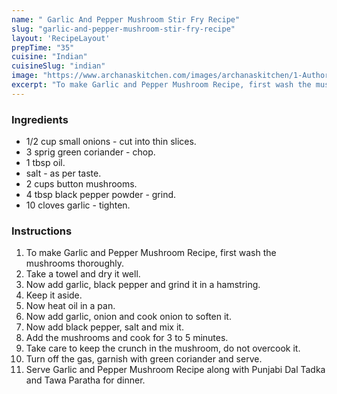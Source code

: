 ---
name: " Garlic And Pepper Mushroom Stir Fry Recipe"
slug: "garlic-and-pepper-mushroom-stir-fry-recipe"
layout: 'RecipeLayout'
prepTime: "35"
cuisine: "Indian"
cuisineSlug: "indian"
image: "https://www.archanaskitchen.com/images/archanaskitchen/1-Author/Jyothi_Rajesh/Garlicky_Pepper_Mushroom_Stir_Fry.jpg"
excerpt: "To make Garlic and Pepper Mushroom Recipe, first wash the mushrooms thoroughly"
---

### Ingredients

-  1/2 cup small onions - cut into thin slices.
-  3 sprig green coriander - chop.
-  1 tbsp oil.
-  salt - as per taste.
- 2 cups button mushrooms.
-  4 tbsp black pepper powder - grind.
-  10 cloves garlic - tighten.

### Instructions

1. To make Garlic and Pepper Mushroom Recipe, first wash the mushrooms thoroughly.
1. Take a towel and dry it well.
1. Now add garlic, black pepper and grind it in a hamstring.
1. Keep it aside.
1. Now heat oil in a pan.
1. Now add garlic, onion and cook onion to soften it.
1. Now add black pepper, salt and mix it.
1. Add the mushrooms and cook for 3 to 5 minutes.
1. Take care to keep the crunch in the mushroom, do not overcook it.
1. Turn off the gas, garnish with green coriander and serve.
1. Serve Garlic and Pepper Mushroom Recipe along with Punjabi Dal Tadka and Tawa Paratha for dinner.
